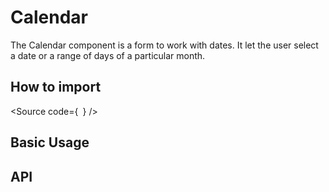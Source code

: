 

<Meta of={Stories} />

# Calendar

The Calendar component is a form to work with dates.
It let the user select a date or a range of days of a particular month.

## How to import

<Source
  code={`
`}
/>

## Basic Usage

<Canvas of={Stories.Base} />

## API

<ArgTypes of={Stories} />
